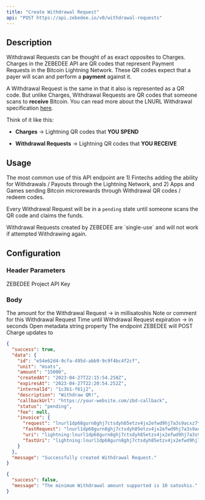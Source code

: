 ```yaml
---
title: "Create Withdrawal Request"
api: "POST https://api.zebedee.io/v0/withdrawal-requests"
---
```


## Description

Withdrawal Requests can be thought of as exact opposites to Charges. Charges in the ZEBEDEE API are QR codes that represent Payment Requests in the Bitcoin Lightning Network. These QR codes expect that a payer will scan and perform a **payment** against it.

A Withdrawal Request is the same in that it also is represented as a QR code. But unlike Charges, Withdrawal Requests are QR codes that someone scans to **receive** Bitcoin. You can read more about the LNURL Withdrawal specification [here](https://github.com/lnurl/luds/blob/luds/03.md).

Think of it like this:

- **Charges** -> Lightning QR codes that **YOU SPEND**

- **Withdrawal Requests** -> Lightning QR codes that **YOU RECEIVE**

## Usage

The most common use of this API endpoint are 1) Fintechs adding the ability for Withdrawals / Payouts through the Lightning Network, and 2) Apps and Games sending Bitcoin microrewards through Withdrawal QR codes / redeem codes.

Every Withdrawal Request will be in a `pending` state until someone scans the QR code and claims the funds.

<Info>
Withdrawal Requests created by ZEBEDEE are `single-use` and will not work if attempted Withdrawing again.
</Info>

## Configuration

### Header Parameters

<ParamField required header="Content-Type" default="application/json" type="application/json" />

<ParamField required header="apikey" type="string">
  ZEBEDEE Project API Key
</ParamField>

### Body

<ParamField required body="amount" type="string">
  The amount for the Withdrawal Request -> in millisatoshis
</ParamField>

<ParamField initialValue="‎" body="description" type="string">
  Note or comment for this Withdrawal Request
</ParamField>

<ParamField initialValue={1} body="expiresIn" type="number">
  Time until Withdrawal Request expiration -> in seconds
</ParamField>

<ParamField initialValue="‎" body="internalId" type="string">
  Open metadata string property
</ParamField>

<ParamField initialValue="‎" body="callbackUrl" type="string">
  The endpoint ZEBEDEE will POST Charge updates to
</ParamField>

<CodeGroup />

<ResponseExample>

```json 200 Response
{
  "success": true,
  "data": {
    "id": "e54e62d4-9cfa-495d-abb9-9c9f4bc4f2cf",
    "unit": "msats",
    "amount": "15000",
    "createdAt": "2023-04-27T22:15:54.258Z",
    "expiresAt": "2023-04-27T22:20:54.252Z",
    "internalId": "1c3b1-f61j2",
    "description": "Withdraw QR!",
    "callbackUrl": "https://your-website.com/zbd-callback",
    "status": "pending",
    "fee": null,
    "invoice": {
      "request": "lnurl1dp68gurn8ghj7ctsdyh85etzv4jx2efwd9hj7a3s9acxz7tvdaskgtthd96xserjv9mkzmpdwfjhzat9wd6r7um9vdex2apax5exxwpjx9jx2wf4xajnxc3sx4jrwcenv56nwdm9vg6kxwtrx9sk2dtzvsunxce3vymkxef4vycxvwpexd3kxcmpxcmk2d3n8yenswqph63m6",
      "fastRequest": "lnurl1dp68gurn8ghj7ctsdyh85etzv4jx2efwd9hj7a3s9acxz7tvdaskgtthd96xserjv9mkzmpdwfjhzat9wd6r7arpvu7hw6t5dpj8ycth2fjhzat9wd6zv6e3856nycecxgckgefex5mk2vmzxq6kgdmrxdjn2dehv43r2ceevvckzef4vfjrjvmrx9snwcm9x4snqe3c8yekxcmrvymrwefkxvunxwpcyekkjmjhd96xserjv9mkzcnvv57nzdfsxqczvmtp0ptkjargv3exzampvfkx20f3x5crqvpxv3jkvct4d36ygetnvdexjur5d9hku02hd96xserjv9mjq52jyynxxctvd33xzcmt8458garswvaz7tmpwp5ju7n9vfjkget99e5k7tmkxqhhqun0vdjhxuedwa5hg6rywfshwctv94ex2ut4v4ehg5thy6x",
      "uri": "lightning:lnurl1dp68gurn8ghj7ctsdyh85etzv4jx2efwd9hj7a3s9acxz7tvdaskgtthd96xserjv9mkzmpdwfjhzat9wd6r7um9vdex2apax5exxwpjx9jx2wf4xajnxc3sx4jrwcenv56nwdm9vg6kxwtrx9sk2dtzvsunxce3vymkxef4vycxvwpexd3kxcmpxcmk2d3n8yenswqph63m6",
      "fastUri": "lightning:lnurl1dp68gurn8ghj7ctsdyh85etzv4jx2efwd9hj7a3s9acxz7tvdaskgtthd96xserjv9mkzmpdwfjhzat9wd6r7arpvu7hw6t5dpj8ycth2fjhzat9wd6zv6e3856nycecxgckgefex5mk2vmzxq6kgdmrxdjn2dehv43r2ceevvckzef4vfjrjvmrx9snwcm9x4snqe3c8yekxcmrvymrwefkxvunxwpcyekkjmjhd96xserjv9mkzcnvv57nzdfsxqczvmtp0ptkjargv3exzampvfkx20f3x5crqvpxv3jkvct4d36ygetnvdexjur5d9hku02hd96xserjv9mjq52jyynxxctvd33xzcmt8458garswvaz7tmpwp5ju7n9vfjkget99e5k7tmkxqhhqun0vdjhxuedwa5hg6rywfshwctv94ex2ut4v4ehg5thy6x"
    }
  },
  "message": "Successfully created Withdrawal Request."
}
```

```json 400 Response
{
  "success": false,
  "message": "The minimum Withdrawal amount supported is 10 satoshis."
}
```

</ResponseExample>
